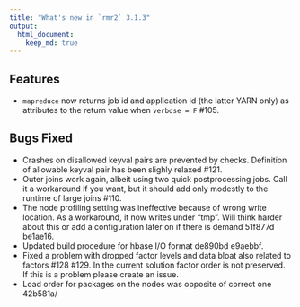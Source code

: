 ```yaml
---
title: "What's new in `rmr2` 3.1.3"
output: 
  html_document:
    keep_md: true 
---
```


## Features

* `mapreduce` now returns job id and application id (the latter YARN only) as attributes to the return value when `verbose = F` #105.

## Bugs Fixed

* Crashes on disallowed keyval pairs are prevented by checks. Definition of allowable keyval pair has been slighly relaxed #121.
* Outer joins work again, albeit using two quick postprocessing jobs. Call it a workaround if you want, but it should add only modestly to the runtime of large joins #110.
* The node profiling setting was ineffective because of wrong write location. As a workaround, it now writes under "tmp". Will think harder about this or add a configuration later on if there is demand 51f877d be1ae16.
* Updated build procedure for hbase I/O format de890bd e9aebbf.
* Fixed a problem with dropped factor levels and data bloat also related to factors #128 #129. In the current solution factor order is not preserved. If this is a problem please create an issue.
* Load order for packages on the nodes was opposite of correct one 42b581a/
